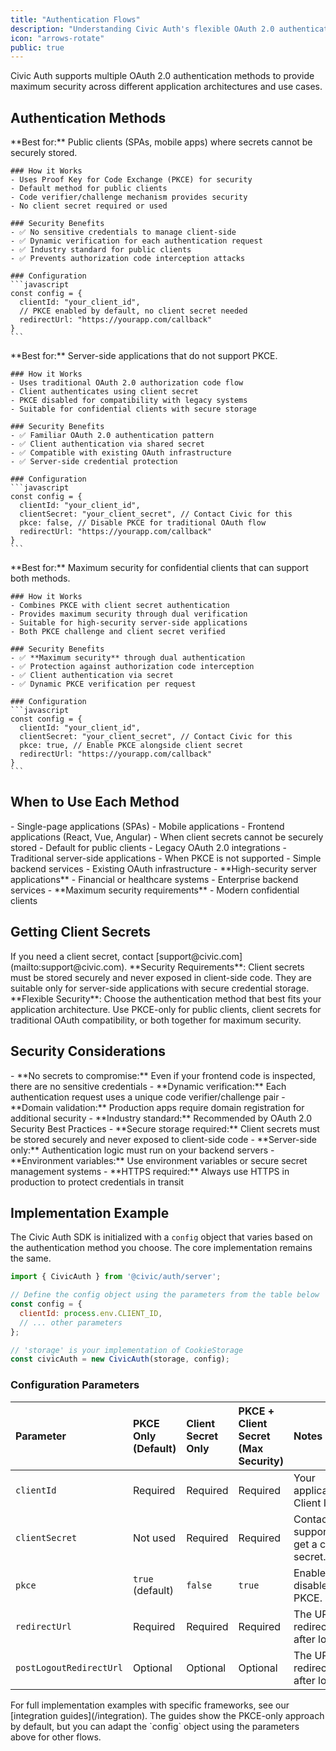 ```yaml
---
title: "Authentication Flows"
description: "Understanding Civic Auth's flexible OAuth 2.0 authentication methods for maximum security across all application types."
icon: "arrows-rotate"
public: true
---
```


Civic Auth supports multiple OAuth 2.0 authentication methods to provide maximum security across different application architectures and use cases.

## Authentication Methods

<Tabs>
  <Tab title="PKCE Only">
    **Best for:** Public clients (SPAs, mobile apps) where secrets cannot be securely stored.

    ### How it Works
    - Uses Proof Key for Code Exchange (PKCE) for security
    - Default method for public clients
    - Code verifier/challenge mechanism provides security
    - No client secret required or used

    ### Security Benefits
    - ✅ No sensitive credentials to manage client-side
    - ✅ Dynamic verification for each authentication request
    - ✅ Industry standard for public clients
    - ✅ Prevents authorization code interception attacks

    ### Configuration
    ```javascript
    const config = {
      clientId: "your_client_id",
      // PKCE enabled by default, no client secret needed
      redirectUrl: "https://yourapp.com/callback"
    }
    ```
  </Tab>

  <Tab title="Client Secret Only">
    **Best for:** Server-side applications that do not support PKCE.

    ### How it Works
    - Uses traditional OAuth 2.0 authorization code flow
    - Client authenticates using client secret
    - PKCE disabled for compatibility with legacy systems
    - Suitable for confidential clients with secure storage

    ### Security Benefits
    - ✅ Familiar OAuth 2.0 authentication pattern
    - ✅ Client authentication via shared secret
    - ✅ Compatible with existing OAuth infrastructure
    - ✅ Server-side credential protection

    ### Configuration
    ```javascript
    const config = {
      clientId: "your_client_id",
      clientSecret: "your_client_secret", // Contact Civic for this
      pkce: false, // Disable PKCE for traditional OAuth flow
      redirectUrl: "https://yourapp.com/callback"
    }
    ```
  </Tab>

  <Tab title="PKCE + Client Secret">
    **Best for:** Maximum security for confidential clients that can support both methods.

    ### How it Works
    - Combines PKCE with client secret authentication
    - Provides maximum security through dual verification
    - Suitable for high-security server-side applications
    - Both PKCE challenge and client secret verified

    ### Security Benefits
    - ✅ **Maximum security** through dual authentication
    - ✅ Protection against authorization code interception
    - ✅ Client authentication via secret
    - ✅ Dynamic PKCE verification per request

    ### Configuration
    ```javascript
    const config = {
      clientId: "your_client_id",
      clientSecret: "your_client_secret", // Contact Civic for this
      pkce: true, // Enable PKCE alongside client secret
      redirectUrl: "https://yourapp.com/callback"
    }
    ```
  </Tab>
</Tabs>

## When to Use Each Method

<CardGroup cols={3}>
  <Card title="PKCE Only" icon="browser">
    - Single-page applications (SPAs)
    - Mobile applications
    - Frontend applications (React, Vue, Angular)
    - When client secrets cannot be securely stored
    - Default for public clients
  </Card>
  <Card title="Client Secret Only" icon="server">
    - Legacy OAuth 2.0 integrations
    - Traditional server-side applications
    - When PKCE is not supported
    - Simple backend services
    - Existing OAuth infrastructure
  </Card>
  <Card title="PKCE + Client Secret" icon="shield">
    - **High-security server applications**
    - Financial or healthcare systems
    - Enterprise backend services
    - **Maximum security requirements**
    - Modern confidential clients
  </Card>
</CardGroup>

## Getting Client Secrets

<Info>
If you need a client secret, contact [support@civic.com](mailto:support@civic.com).
</Info>

<Warning>
**Security Requirements**: Client secrets must be stored securely and never exposed in client-side code. They are suitable only for server-side applications with secure credential storage.
</Warning>

<Info>
**Flexible Security**: Choose the authentication method that best fits your application architecture. Use PKCE-only for public clients, client secrets for traditional OAuth compatibility, or both together for maximum security.
</Info>

## Security Considerations

<AccordionGroup>
  <Accordion title="PKCE Security Model">
    - **No secrets to compromise:** Even if your frontend code is inspected, there are no sensitive credentials
    - **Dynamic verification:** Each authentication request uses a unique code verifier/challenge pair
    - **Domain validation:** Production apps require domain registration for additional security
    - **Industry standard:** Recommended by OAuth 2.0 Security Best Practices
  </Accordion>

  <Accordion title="Client Secret Security Model">
    - **Secure storage required:** Client secrets must be stored securely and never exposed to client-side code
    - **Server-side only:** Authentication logic must run on your backend servers
    - **Environment variables:** Use environment variables or secure secret management systems
    - **HTTPS required:** Always use HTTPS in production to protect credentials in transit
  </Accordion>
</AccordionGroup>

## Implementation Example

The Civic Auth SDK is initialized with a `config` object that varies based on the authentication method you choose. The core implementation remains the same.

```javascript
import { CivicAuth } from '@civic/auth/server';

// Define the config object using the parameters from the table below
const config = {
  clientId: process.env.CLIENT_ID,
  // ... other parameters
};

// 'storage' is your implementation of CookieStorage
const civicAuth = new CivicAuth(storage, config);
```

### Configuration Parameters

| Parameter | PKCE Only (Default) | Client Secret Only | PKCE + Client Secret (Max Security) | Notes |
| :--- | :--- | :--- | :--- | :--- |
| `clientId` | Required | Required | Required | Your application's Client ID. |
| `clientSecret` | Not used | Required | Required | Contact support to get a client secret. |
| `pkce` | `true` (default) | `false` | `true` | Enables or disables PKCE. |
| `redirectUrl` | Required | Required | Required | The URL to redirect to after login. |
| `postLogoutRedirectUrl`| Optional | Optional | Optional | The URL to redirect to after logout. |

<Note>
For full implementation examples with specific frameworks, see our [integration guides](/integration). The guides show the PKCE-only approach by default, but you can adapt the `config` object using the parameters above for other flows.
</Note>